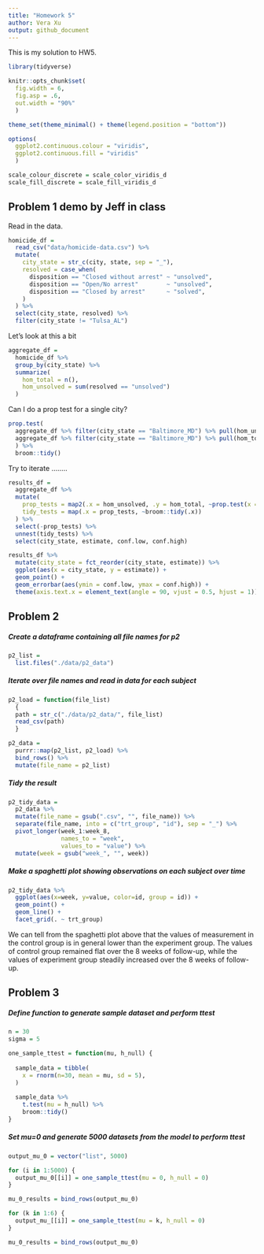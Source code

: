 ```yaml
---
title: "Homework 5"
author: Vera Xu
output: github_document
---
```


This is my solution to HW5.

```r
library(tidyverse)

knitr::opts_chunk$set(
  fig.width = 6,
  fig.asp = .6,
  out.width = "90%"
  )

theme_set(theme_minimal() + theme(legend.position = "bottom"))

options(
  ggplot2.continuous.colour = "viridis",
  ggplot2.continuous.fill = "viridis"
  )

scale_colour_discrete = scale_color_viridis_d
scale_fill_discrete = scale_fill_viridis_d
```


## Problem 1 demo by Jeff in class

Read in the data.

```r
homicide_df = 
  read_csv("data/homicide-data.csv") %>% 
  mutate(
    city_state = str_c(city, state, sep = "_"),
    resolved = case_when(
      disposition == "Closed without arrest" ~ "unsolved",
      disposition == "Open/No arrest"        ~ "unsolved",
      disposition == "Closed by arrest"      ~ "solved",
    )
  ) %>% 
  select(city_state, resolved) %>% 
  filter(city_state != "Tulsa_AL")
```

Let's look at this a bit

```r
aggregate_df = 
  homicide_df %>% 
  group_by(city_state) %>% 
  summarize(
    hom_total = n(),
    hom_unsolved = sum(resolved == "unsolved")
  )
```

Can I do a prop test for a single city?

```r
prop.test(
  aggregate_df %>% filter(city_state == "Baltimore_MD") %>% pull(hom_unsolved), 
  aggregate_df %>% filter(city_state == "Baltimore_MD") %>% pull(hom_total)
  ) %>% 
  broom::tidy()
```

Try to iterate ........

```r
results_df = 
  aggregate_df %>% 
  mutate(
    prop_tests = map2(.x = hom_unsolved, .y = hom_total, ~prop.test(x = .x, n = .y)),
    tidy_tests = map(.x = prop_tests, ~broom::tidy(.x))
  ) %>% 
  select(-prop_tests) %>% 
  unnest(tidy_tests) %>% 
  select(city_state, estimate, conf.low, conf.high)
```


```r
results_df %>% 
  mutate(city_state = fct_reorder(city_state, estimate)) %>% 
  ggplot(aes(x = city_state, y = estimate)) +
  geom_point() + 
  geom_errorbar(aes(ymin = conf.low, ymax = conf.high)) + 
  theme(axis.text.x = element_text(angle = 90, vjust = 0.5, hjust = 1))
```



## Problem 2

##### Create a dataframe containing all file names for p2

```r
p2_list = 
  list.files("./data/p2_data")
```

#####  Iterate over file names and read in data for each subject

```r
p2_load = function(file_list) 
  {
  path = str_c("./data/p2_data/", file_list)
  read_csv(path)
  }

p2_data = 
  purrr::map(p2_list, p2_load) %>%
  bind_rows() %>%
  mutate(file_name = p2_list)
```

#####  Tidy the result

```r
p2_tidy_data = 
  p2_data %>%
  mutate(file_name = gsub(".csv", "", file_name)) %>%
  separate(file_name, into = c("trt_group", "id"), sep = "_") %>%
  pivot_longer(week_1:week_8, 
               names_to = "week",
               values_to = "value") %>%
  mutate(week = gsub("week_", "", week))
```

#####  Make a spaghetti plot showing observations on each subject over time

```r
p2_tidy_data %>%
  ggplot(aes(x=week, y=value, color=id, group = id)) + 
  geom_point() + 
  geom_line() +
  facet_grid(. ~ trt_group)
```

We can tell from the spaghetti plot above that the values of measurement in the control group is in general lower than the experiment group. The values of control group remained flat over the 8 weeks of follow-up, while the values of experiment group steadily increased over the 8 weeks of follow-up.


## Problem 3

##### Define function to generate sample dataset and perform ttest

```r
n = 30
sigma = 5

one_sample_ttest = function(mu, h_null) {
  
  sample_data = tibble(
    x = rnorm(n=30, mean = mu, sd = 5),
  )
  
  sample_data %>% 
    t.test(mu = h_null) %>%
    broom::tidy()
}


```

##### Set mu=0 and generate 5000 datasets from the model to perform ttest

```r
output_mu_0 = vector("list", 5000)

for (i in 1:5000) {
  output_mu_0[[i]] = one_sample_ttest(mu = 0, h_null = 0)
}

mu_0_results = bind_rows(output_mu_0)
```

```r
for (k in 1:6) {
  output_mu_[[i]] = one_sample_ttest(mu = k, h_null = 0)
}

mu_0_results = bind_rows(output_mu_0)
```


